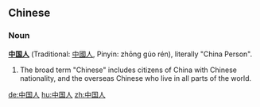 ==Chinese==
===Noun===
'''[[中国]][[人]]''' (Traditional: [[中國人]], Pinyin: zhōng gúo rén), literally "China Person".

#The broad term "Chinese" includes citizens of China with Chinese nationality, and the overseas Chinese who live in all parts of the world.

[[de:中国人]]
[[hu:中国人]]
[[zh:中国人]]
